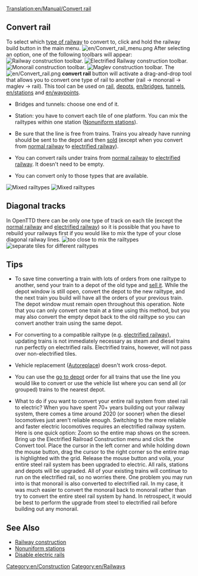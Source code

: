 [[Translation:en/Manual/Convert rail]]
{{en/Tutorial}}
==Convert rail==
To select which [[en/Manual/Types of railway|type of railway]] to convert to, click and hold the railway build button in the main menu. 
[[File:en/Convert rail menu.png|none]]
After selecting an option, one of the following toolbars will appear:
[[File:en/Railroad Construction.png|none|frame|[[en/Manual/Railway construction#Railway construction toolbar|Railway construction toolbar]].]]
[[File:en/Electrified Railway Construction.png|none|frame|Electrified Railway construction toolbar.]]
[[File:en/Monorail Construction.png|none|frame|Monorail construction toolbar.]]
[[File:en/Maglev Construction.png|none|frame|Maglev construction toolbar.]]
The [[File:en/Convert rail.png]] '''convert rail''' button will activate a drag-and-drop tool that allows you to convert one type of rail to another (rail -> monorail -> maglev -> rail). This tool can be used on [[en/Laying tracks|rail]], [[en/Manual/Building depots|depots]], [[en/bridges]], [[en/tunnel|tunnels]], [[en/stations]] and [[en/waypoints]].

* Bridges and tunnels: choose one end of it.

* Station: you have to convert each tile of one platform. You can mix the railtypes within one station ([[en/Archive/Manual/Settings/Nonuniform stations|Nonuniform stations]]).

* Be sure that the line is free from trains. Trains you already have running should be sent to the depot and then [[en/Manual/Sell entire train|sold]] (except when you convert from [[en/railways|normal railway]] to [[en/electrified railways|electrified railway]]).

* You can convert rails under trains from [[en/railways|normal railway]] to [[en/electrified railways|electrified railway]]. It doesn't need to be empty.

* You can convert only to those types that are available.
[[File:en/Convert rail tunnel.png|left|frame|Mixed railtypes]]
[[File:en/Convert station.png|none|frame|Mixed railtypes]]

==Diagonal tracks==
In OpenTTD there can be only one type of track on each tile (except the [[en/railways|normal railway]] and [[en/electrified railways|electrified railway]]) so it is possible that you have to rebuild your railways first if you would like to mix the type of your close diagonal railway lines.
[[File:en/Convert rail close.png|left|frame|too close to mix the railtypes]]
[[File:en/Convert rail good.png|none|frame|separate tiles for different railtypes]] 

==Tips==
* To save time converting a train with lots of orders from one railtype to another, send your train to a depot of the old type and [[en/Manual/Sell entire train|sell it]]. While the depot window is still open, convert the depot to the new railtype, and the next train you build will have all the orders of your previous train. The depot window must remain open throughout this operation. Note that you can only convert one train at a time using this method, but you may also convert the empty depot back to the old railtype so you can convert another train using the same depot.

* For converting to a compatible railtype (e.g. [[en/electrified railways|electrified railway]]), updating trains is not immediately necessary as steam and diesel trains run perfectly on electrified rails.  Electrified trains, however, will not pass over non-electrified tiles.

* Vehicle replacement ([[en/Manual/Replace vehicles#Autoreplace|Autoreplace]]) doesn't work cross-depot.

* You can use the [[en/Manual/Orders#Go To|go to depot]] order for all trains that use the line you would like to convert or use the vehicle list where you can send all (or grouped) trains to the nearest depot.

* What to do if you want to convert your entire rail system from steel rail to electric? When you have spent 70+ years building out your railway system, there comes a time around 2020 (or sooner) when the diesel locomotives just aren't reliable enough. Switching to the more reliable and faster electric locomotives requires an electrified railway system. Here is one quick option: Zoom so the entire map shows on the screen. Bring up the Electrified Railroad Construction menu and click the Convert tool. Place the cursor in the left corner and while holding down the mouse button, drag the cursor to the right corner so the entire map is highlighted with the grid. Release the mouse button and voila, your entire steel rail system has been upgraded to electric. All rails, stations and depots will be upgraded. All of your existing trains will continue to run on the electrified rail, so no worries there. One problem you may run into is that monorail is also converted to electrified rail. In my case, it was much easier to convert the monorail back to monorail rather than try to convert the entire steel rail system by hand. In retrospect, it would be best to perform the upgrade from steel to electrified rail before building out any monorail.

==See Also==
*[[en/Manual/Railway construction|Railway construction]]
*[[en/Archive/Manual/Settings/Nonuniform stations|Nonuniform stations]]
*[[en/Archive/Manual/Settings/Advanced Settings/Vehicles#Disable electric rails|Disable electric rails]]

[[Category:en/Construction]]
[[Category:en/Railways]]